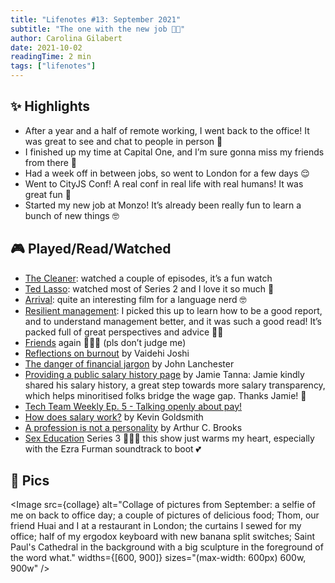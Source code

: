 ```yaml
---
title: "Lifenotes #13: September 2021"
subtitle: "The one with the new job 💼✨"
author: Carolina Gilabert
date: 2021-10-02
readingTime: 2 min
tags: ["lifenotes"]
---
```



## ✨ Highlights

- After a year and a half of remote working, I went back to the office! It was great to see and chat to people in person 💛
- I finished up my time at Capital One, and I’m sure gonna miss my friends from there 🥺
- Had a week off in between jobs, so went to London for a few days 😌
- Went to CityJS Conf! A real conf in real life with real humans! It was great fun 🎉
- Started my new job at Monzo! It’s already been really fun to learn a bunch of new things 🤓

## 🎮 Played/Read/Watched

- [The Cleaner](https://www.imdb.com/title/tt12994356): watched a couple of episodes, it’s a fun watch
- [Ted Lasso](https://www.imdb.com/title/tt10986410): watched most of Series 2 and I love it so much 💛
- [Arrival](https://www.imdb.com/title/tt2543164): quite an interesting film for a language nerd 🤓
- [Resilient management](https://abookapart.com/products/resilient-management): I picked this up to learn how to be a good report, and to understand management better, and it was such a good read! It’s packed full of great perspectives and advice 🙌🏼
- [Friends](https://www.imdb.com/title/tt0108778) again 🙇🏼‍♀️ (pls don’t judge me)
- [Reflections on burnout](https://medium.com/@vaidehijoshi/reflections-on-burnout-bea0ebf87b9) by Vaidehi Joshi
- [The danger of financial jargon](https://www.newyorker.com/magazine/2014/08/04/money-talks-6) by John Lanchester
- [Providing a public salary history page](https://www.jvt.me/posts/2021/09/09/public-salary-history/) by Jamie Tanna: Jamie kindly shared his salary history, a great step towards more salary transparency, which helps minoritised folks bridge the wage gap. Thanks Jamie! 💛
- [Tech Team Weekly Ep. 5 - Talking openly about pay!](https://youtu.be/-vbsOVkmIHk)
- [How does salary work?](https://youtu.be/tVODGGocE6s) by Kevin Goldsmith
- [A profession is not a personality](https://www.theatlantic.com/family/archive/2021/09/self-objectification-work/620246/) by Arthur C. Brooks
- [Sex Education](https://www.imdb.com/title/tt7767422) Series 3 🥺💛🌈 this show just warms my heart, especially with the Ezra Furman soundtrack to boot 💕

## 📸 Pics

<Image
  src={collage}
  alt="Collage of pictures from September: a selfie of me on back to office day; a couple of pictures of delicious food; Thom, our friend Huai and I at a restaurant in London; the curtains I sewed for my office; half of my ergodox keyboard with new banana split switches; Saint Paul's Cathedral in the background with a big sculpture in the foreground of the word what."
  widths={[600, 900]}
  sizes="(max-width: 600px) 600w, 900w"
/>
